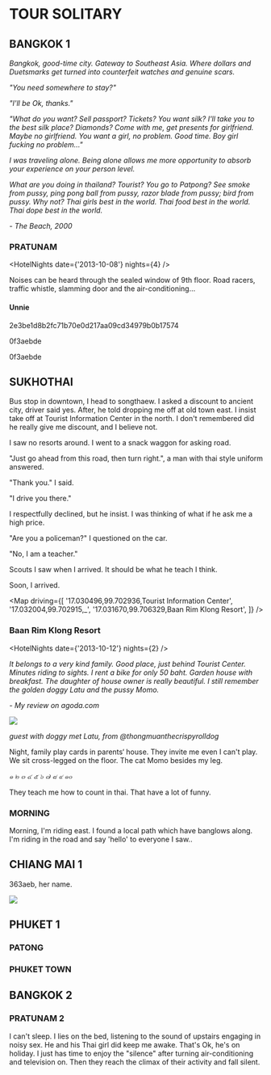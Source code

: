 
# TOUR SOLITARY
## BANGKOK 1

_Bangkok, good-time city. Gateway to Southeast Asia. Where dollars and Duetsmarks get turned into counterfeit watches and genuine scars._

_"You need somewhere to stay?"_

_"I'll be Ok, thanks."_

_"What do you want? Sell passport? Tickets? You want silk? I'll take you to the best silk place? Diamonds? Come with me, get presents for girlfriend. Maybe no girlfriend. You want a girl, no problem. Good time. Boy girl fucking no problem..."_

_I was traveling alone. Being alone allows me more opportunity to absorb your experience on your person level._

_What are you doing in thailand? Tourist? You go to Patpong? See smoke from pussy, ping pong ball from pussy, razor blade from pussy; bird from pussy. Why not? Thai girls best in the world. Thai food best in the world. Thai dope best in the world._

_- The Beach, 2000_

### PRATUNAM

<HotelNights date={'2013-10-08'} nights={4} />

Noises can be heard through the sealed window of 9th floor.
Road racers, traffic whistle, slamming door and the air-conditioning...

#### Unnie

<Cryptor>2e3be1d8b2fc71b70e0d217aa09cd34979b0b17574</Cryptor>

<p>
  <Cryptor>0f3aebde</Cryptor>
</p>

<p>
  <Cryptor>0f3aebde</Cryptor>
</p>

## SUKHOTHAI

Bus stop in downtown, I head to songthaew.
I asked a discount to ancient city, driver said yes.
After, he told dropping me off at old town east.
I insist take off at Tourist Information Center in the north.
I don't remembered did he really give me discount, and I believe not.

I saw no resorts around.
I went to a snack waggon for asking road.

"Just go ahead from this road, then turn right.",
a man with thai style uniform answered.

"Thank you." I said.

"I drive you there."

I respectfully declined, but he insist.
I was thinking of what if he ask me a high price.

"Are you a policeman?" I questioned on the car.

"No, I am a teacher."

Scouts I saw when I arrived.
It should be what he teach I think.

Soon, I arrived.

<Map driving={[ '17.030496,99.702936,Tourist Information Center', '17.032004,99.702915,_', '17.031670,99.706329,Baan Rim Klong Resort', ]} />

### Baan Rim Klong Resort

<HotelNights date={'2013-10-12'} nights={2} />

*It belongs to a very kind family.*
*Good place, just behind Tourist Center.*
*Minutes riding to sights.*
*I rent a bike for only 50 baht.*
*Garden house with breakfast.*
*The daughter of house owner is really beautiful.*
*I still remember the golden doggy Latu and the pussy Momo.*

_- My review on agoda.com_

<img src={Latu} />

_guest with doggy met Latu, from @thongmuanthecrispyrolldog_

Night, family play cards in parents‘ house.
They invite me even I can't play.
We sit cross-legged on the floor.
The cat Momo besides my leg.

_๑ ๒ ๓ ๔ ๕ ๖ ๗ ๘ ๙ ๑๐_

They teach me how to count in thai.
That have a lot of funny.

### MORNING

Morning, I'm riding east.
I found a local path which have banglows along.
I'm riding in the road and say 'hello' to everyone I saw..

## CHIANG MAI 1

<Cryptor>363aeb</Cryptor>, her name.

<img src={sara} />

## PHUKET 1

### PATONG

### PHUKET TOWN

## BANGKOK 2

### PRATUNAM 2

I can't sleep.
I lies on the bed, listening to the sound of upstairs engaging in noisy sex.
He and his Thai girl did keep me awake. That's Ok, he's on holiday.
I just has time to enjoy the "silence" after turning air-conditioning and television on.
Then they reach the climax of their activity and fall silent.
